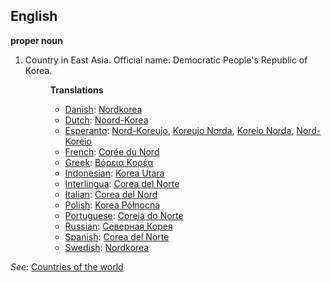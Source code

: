 ==English==

'''proper noun'''

# Country in East Asia. Official name: Democratic People's Republic of Korea.
#:'''Translations'''
#:*[[Danish]]: [[Nordkorea]]
#:*[[Dutch]]: [[Noord-Korea]]
#:*[[Esperanto]]: [[Nord-Koreujo]], [[Koreujo Norda]], [[Koreio Norda]], [[Nord-Koreio]]
#:*[[French]]: [[Corée du Nord]]
#:*[[Greek]]: [[Βόρεια Κορέα]]
#:*[[Indonesian]]: [[Korea Utara]]
#:*[[Interlingua]]: [[Corea del Norte]]
#:*[[Italian]]: [[Corea del Nord]]
#:*[[Polish]]: [[Korea Północna]]
#:*[[Portuguese]]: [[Coreia do Norte]]
#:*[[Russian]]: [[Северная Корея]]
#:*[[Spanish]]: [[Corea del Norte]]
#:*[[Swedish]]: [[Nordkorea]]

''See'': [[Countries of the world]]